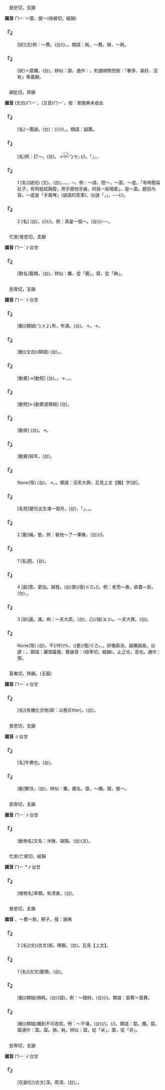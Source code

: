 
=={{ruby|靡|ㄇㄧˊ}}==

　旻悲切，支韻

'''國音''' <rt>ㄇㄧˊ</rt>＝糜{{ruby|。|ㄇㄧˇ}}，披～(母被切，紙韻)

    

==='''『{{ruby|靡|ㄇㄧˊ}}』'''===
: [狀](文)例：～費。(台){{ruby|浪|ㄌㆲ˫}}{{ruby|費|ㄏㄨㄧ˪}}({{ruby|必|ㄅㄧㆵ}}{{ruby|要|ㄧㄠ˪}}{{ruby|以|ㄧˋ}}{{ruby|上|ㄒㄧㆲ˫}}{{ruby|丌|ㆤ}}{{ruby|消|ㄒㄧㄠ}}{{ruby|費|ㄏㄨㄧ˪}})，{{ruby|扑|ㄆㄚㆷ}}{{ruby|損|ㄙㆭˋ}}。類語：耗，～費。損，～耗。
    

==='''『{{ruby|靡|ㄇㄧˊ}}{{ruby|爛|ㄌㄢˋ}}』'''===
: [狀]＝糜爛。(台){{ruby|爛|ㄋㄨㄚ˫}}{{ruby|糊|ㄍㆦˊ}}{{ruby|糊|ㄍㆦˊ}}。辨似：靡，通作：{{ruby|糜|ㄇㄧˇ}}，則謂順勢而倒：「奢侈、美好、沒有」等義解。
    

=={{ruby|謎|ㄇㄧˊ}}==

　綿批切，齊韻

'''國音''' (文白)<rt>ㄇㄧˊ</rt>。(又音)<rt>ㄇㄧˋ</rt>，按：普閩典未收此

    

==='''『{{ruby|謎|ㄇㄧˊ}}{{ruby|團|ㄊㄨㄢˊ}}』'''===
: [名]一團謎。(台){{ruby|比|ㄅㄧˋ}}{{ruby|喻|ㄌㄨ˫}}{{ruby|/|ㆡㄨ˫}}：{{ruby|無|ㆠㄜˊ}}{{ruby|法|ㄏㄨㄚㆵ}}{{ruby|度|ㄉㆦ˫}}{{ruby|通|ㄊㄤ}}{{ruby|解|ㄍㄞˋ}}{{ruby|/|ㄍㆤˋ}}{{ruby|說|ㄙㄨㆤㆷ}}{{ruby|清|ㄑㄧㄥ}}{{ruby|楚|ㄘㄜˋ}}{{ruby|丌|ㆤ}}{{ruby|載|ㄉㄞ˫}}(/{{ruby|戴|ㄉㄞ˪}}){{ruby|事|ㄐㄧ˪}}(/{{ruby|事|ㄉㄞ˫}}{{ruby|情|ㄐㄧ˪}})，{{ruby|或|ㄧㄚㆷ ͘}}{{ruby|是|ㄒㄧ˫}}{{ruby|道|ㄉㄜ˫}}{{ruby|理|ㄌㄧˋ}}。類語：疑團。
    

==='''『{{ruby|啞|ㄧㄚˇ}}{{ruby|謎|ㄇㄧˊ}}』'''===
: [名]例：打～。(台){{ruby|做|ㄗㄨㆤ˪}}{{ruby|/|ㄗㄜ˪}}{{ruby|啞|ㆤˋ}}{{ruby|/|ㄨㆤˋ}}{{ruby|口|ㄍㄠˋ}}{{ruby|謎|ㆠㄧ˫}}。→{{ruby|講|ㄍㆲˋ}}{{ruby|→|ㄍㆲ}}{{ruby|話|ㄨㆤ˫}}{{ruby|講|ㄍㆲˋ}}{{ruby|→|ㄍㆲ}}{{ruby|一|ㄐㄧㆵ ͘}}{{ruby|半|ㄅㄨㆩ˪}}[[File:fa49.png|20px]]<rt>ㆠㆤㆷ</rt>{{ruby|/|ㆠㄨㆤㆷ}}{{ruby|付|ㄏㆦ˫}}{{ruby|人|ㄌㄤˊ}}{{ruby|猜|ㄘㄞ}}(/{{ruby|約|ㄧㄜㆷ}})。「{{ruby|謎|ㆠㄧ˫}}」{{ruby|有|ㄨ˫}}{{ruby|譜|ㄆㆦˋ}}{{ruby|脈|ㄇㆤㆷ ͘}}，{{ruby|講|ㄍㆲˋ}}{{ruby|→|ㄍㆲ}}{{ruby|一|ㄐㄧㆵ ͘}}{{ruby|半|ㄅㄨㆩ˪}}{{ruby|丌|ㆤ}}{{ruby|話|ㄨㆤ˫}}{{ruby|無|ㆠㄜˊ}}{{ruby|處|ㄉㆤ˪}}{{ruby|通|ㄊㄤ}}{{ruby|掠|ㄌㄧㄚㆷ ͘}}{{ruby|總|ㄗㄤˋ}}。
    

==='''『{{ruby|謎|ㄇㄧˊ}}』'''===
:1  [名](謎兒) (文){{ruby|廋|ㄙㄡ}}。(台){{ruby|廋|ㄙㆦ}}{{ruby|/|ㄙㆦˋ}}。{{ruby|隱|ㄧㄣˋ}}{{ruby|語|ㆣㄧˋ}}{{ruby|/|ㆣㄨˋ}}，{{ruby|從|ㄐㄧㆲˊ}}{{ruby|旁|ㄅㆲˊ}}{{ruby|邊|ㄅㄧㄢ}}{{ruby|描|ㆠㄧㄜˊ}}{{ruby|寫|ㄒㄧㄚˋ}}{{ruby|事|ㄙㄨ˫}}{{ruby|物|ㆠㄨㆵ ͘}}{{ruby|丌|ㄗㄨㄥ}}{{ruby|特|ㄉㄧㆤㆶ ͘}}{{ruby|色|ㄒㄧㆤㆶ}}，{{ruby|但|ㄉㄢ˫}}{{ruby|無|ㆠㄜˊ}}{{ruby|實|ㄒㄧㆵ ͘}}{{ruby|講|ㄍㆲˋ}}，{{ruby|半|ㄅㄨㆩ˪}}{{ruby|明|ㆠㄧㄥˊ}}{{ruby|半|ㄅㄨㆩ˪}}{{ruby|隱|ㄨㄣˋ}}{{ruby|付|ㄏㆦ˫}}{{ruby|人|ㄌㄤˊ}}{{ruby|猜|ㄘㄞ}}─{{ruby|─|ㆠㄧ}}。例：～語，燈～，～面，～底。「有時壓扁肚子，有時挺起胸膛，用手撳他牙齒，同我一起唱歌」。是～面。題目內容。～底是「手風琴」(謎語的答案)。台謎「{{ruby|紅|ㄤˊ}}{{ruby|<mark>&#xf9273;</mark>|ㄉㄤˊ}}{{ruby|仔|ㄗㄨㄟˇ}}{{ruby|蓋|ㄎㆰ˪}}{{ruby|烏|ㆦ}}{{ruby|蓋|ㄍㄨㄚ˪}}，{{ruby|風|ㄏㆲ}}{{ruby|/|ㄏㄨㄤ}}{{ruby|颱|ㄊㄞ}}{{ruby|雨|ㄏㆦ˫}}{{ruby|來|ㄌㄞˊ}}{{ruby|摃|ㄍㆲ˪}}{{ruby|<mark>&#xffa45;</mark>|ㆠㆤ˫}}{{ruby|/|ㆠㄨㆤ˫}}{{ruby|破|ㄆㄨㄚ˪}}」。──{{ruby|紅|ㄤˊ}}{{ruby|豆|ㄉㄠ˫}}(/{{ruby|雞|ㄍㄨㆤ}}{{ruby|/|ㄍㆤ}}{{ruby|母|ㆠㄨˋ}}{{ruby|/|ㆠㄜˋ}}{{ruby|真|ㄐㄧㄣ}}{{ruby|珠|ㄗㄨ}})。
    

==='''『{{ruby|謎|ㄇㄧˊ}}』'''===
:2  [名] (台){{ruby|不|ㄅㄨㆵ}}{{ruby|可|ㄎㆦˋ}}{{ruby|解|ㄍㄞˋ}}，{{ruby|不|ㄅㄨㆵ}}{{ruby|可|ㄎㄜˋ}}{{ruby|思|ㄙㄨ}}{{ruby|議|ㆣㄧ˫}}{{ruby|丌|ㆤ}}{{ruby|載|ㄉㄞ˫}}(/{{ruby|戴|ㄉㄞ˪}}){{ruby|事|ㄐㄧ˪}}(/{{ruby|事|ㄉㄞ˫}}{{ruby|情|ㄐㄧ˪}})。例：真是一個～。(台)({{ruby|那|ㄋㄚˋ}}{{ruby|像|ㄑㄧㆧ˫}}{{ruby|/|ㄑㄧㆫ˫}}{{ruby|一|ㄐㄧㆵ ͘}}{{ruby|個|ㆤˊ}}{{ruby|謎|ㆠㄧ˫}}){{ruby|真|ㄐㄧㄣ}}{{ruby|是|ㄒㄧ˫}}{{ruby|一|ㄐㄧㆵ ͘}}{{ruby|個|ㆤˊ}}{{ruby|謎|ㆠㄧ˫}}──{{ruby|不|ㄅㄨㆵ}}{{ruby|可|ㄎㄜˋ}}{{ruby|解|ㄍㄞˋ}}。
    

=={{ruby|麋|ㄇㄧˊ}}==

　忙皮/旻悲切，支韻

'''國音''' <rt>ㄇㄧˊ</rt>∥台甘

    

==='''『{{ruby|麋|ㄇㄧˊ}}』'''===
: [獸名]鹿類。(台){{ruby|麋|ㆠㄧˊ}}。辨似：麋，從「鹿」，糜，從「麻」。
    

=={{ruby|彌|ㄇㄧˊ}}==

　民卑切，支韻

'''國音''' <rt>ㄇㄧˊ</rt>∥台甘

    

==='''『{{ruby|彌|ㄇㄧˊ}}{{ruby|漫|ㄇㄢˋ}}』'''===
: [動](類組)<rt>ㄅㄨㆩ˪</rt>布，布滿。(台){{ruby|水|ㄗㄨㄧˋ}}{{ruby|滿|ㄇㄨㄚˋ}}。→{{ruby|充|ㄑㄧㆲ}}{{ruby|滿|ㆠㄨㄢˋ}}。→{{ruby|滿|ㄇㄨㄚˋ}}{{ruby|四|ㄒㄧ˪}}{{ruby|界|ㄍㄨㆤ˪}}{{ruby|/|ㄍㆤ˪}}{{ruby|有|ㄨ˫}}。
    

==='''『{{ruby|彌|ㄇㄧˊ}}{{ruby|補|ㄅㄨˇ}}』'''===
: [動](文白)(類組) (台){{ruby|補|ㄅㆦˋ}}{{ruby|貼|ㄊㄧㄚㆴ}}。{{ruby|補|ㄅㆦˋ}}{{ruby|足|ㄐㄧㆦㆶ}}。
    

==='''『{{ruby|彌|ㄇㄧˊ}}{{ruby|縫|·ㄈㄥˋ}}』'''===
: [動賓]→[動短] (台){{ruby|補|ㄅㆦˋ}}。{{ruby|合|ㄍㄚㆴ}}{{ruby|起|·ㄎㄧˋ}}{{ruby|來|·ㄌㄞˊ}}。→{{ruby|掩|ㆰ}}{{ruby|飾|ㄒㄧㆤㆶ}}{{ruby|或|ㄧㄚㆷ ͘}}{{ruby|是|ㄒㄧ˫}}{{ruby|遮|ㄐㄧㄚ}}{{ruby|/|ㆢㄧㄚ}}{{ruby|/|ㄗㄚ}}{{ruby|蓋|ㄎㆰ˪}}{{ruby|所|ㄙㆦˋ}}{{ruby|犯|ㄏㄨㄢ˫}}{{ruby|丌|ㆤ}}{{ruby|錯|ㄘㄜ˪}}{{ruby|誤|ㆣㆦ˫}}、{{ruby|缺|ㄎㄨㄚㆵ}}{{ruby|點|ㄉㄧㆰˋ}}，{{ruby|免|ㆠㄧㄢˋ}}{{ruby|得|ㄉㄧㆵ}}{{ruby|付|ㄏㆦ˫}}{{ruby|人|ㄌㄤˊ}}{{ruby|知|ㄗㄞ}}{{ruby|去|ㄎㄧ˪}}。
    

==='''『{{ruby|彌|ㄇㄧˊ}}{{ruby|封|ㄈㄥ}}』'''===
: [動短]←[動賓或類組] (台){{ruby|編|ㄅㄧㄢ}}{{ruby|暗|ㆰ˪}}{{ruby|號|ㄏㄜ˫}}{{ruby|封|ㄏㆲ}}{{ruby|考|ㄎㄜˋ}}{{ruby|卷|ㄍㆭ˪}}。
    

==='''『{{ruby|彌|ㄇㄧˊ}}{{ruby|留|ㄌㄧㄡˊ}}』'''===
: [動狀] (台){{ruby|破|ㄆㄨㄚ˪}}{{ruby|病|ㄅㆥ˫}}{{ruby|/|ㄅㆪ˫}}{{ruby|真|ㄐㄧㄣ}}{{ruby|傷|ㄒㄧㆲ}}{{ruby|重|ㄉㄧㆲ˫}}。→{{ruby|臨|ㄌㄧㆰˊ}}{{ruby|終|ㄐㄧㆲ}}。
    

==='''『{{ruby|彌|ㄇㄧˊ}}{{ruby|年|ㄋㄧㄢˊ}}』'''===
: [動賓]經年。(台){{ruby|滿|ㄇㄨㄚˋ}}{{ruby|歸|ㄍㄨㄧ}}{{ruby|年|ㄋㄧˊ}}。
    

==='''『{{ruby|彌|ㄇㄧˊ}}{{ruby|天|ㄊㄧㄢ}}{{ruby|大|ㄉㄚˋ}}{{ruby|罪|ㄗㄨㄟˋ}}』'''===
: None(常) (台){{ruby|滿|ㄇㄨㄚˋ}}{{ruby|天|ㄊㆪ}}。→{{ruby|真|ㄐㄧㄣ˫}}{{ruby|大|ㄉㄨㄚ˫}}。{{ruby|真|ㄐㄧㄣ}}{{ruby|大|ㄉㄨㄚ˫}}{{ruby|丌|ㄗㄨㄥ}}{{ruby|罪|ㄗㄨㆤ˫}}{{ruby|過|ㄍㆦ˪}}{{ruby|/|ㄍㄜ˪}}。類語：滔天大罪。互見上文【彌】字[狀]。
    

==='''『{{ruby|彌|ㄇㄧˊ}}{{ruby|月|ㄩㄝˋ}}』'''===
: [名短]嬰兒出生滿一個月。(台){{ruby|嬰|ㆥ}}{{ruby|/|ㆪ}}{{ruby|仔|ㄚ}}{{ruby|出|ㄘㄨㆵ}}{{ruby|世|ㄒㄧ˪}}{{ruby|滿|ㆠㄨㄢˋ}}{{ruby|/|ㄇㄨㄚˋ}}{{ruby|一|ㄐㄧㆵ ͘}}{{ruby|月|ㆣㆤㆷ ͘}}{{ruby|/|ㆣㄨㆤㆷ ͘}}{{ruby|日|ㆢㄧㆵ ͘}}{{ruby|/|ㄌㄧㆵ ͘}}{{ruby|叫|ㄍㄧㄜ˪}}{{ruby|做|ㄗㄨㆤ˪}}{{ruby|/|ㄗㄜ˪}}{{ruby|滿|ㄇㄚˋ}}{{ruby|月|ㆣㄨㆤㆷ ͘}}{{ruby|/|ㆣㆤㆷ ͘}}，{{ruby|台|ㄉㄞˊ}}{{ruby|俗|ㄒㄧㆦㆶ ͘}}「{{ruby|做|ㄗㄨㆤ˪}}{{ruby|/|ㄗㄜ˪}}{{ruby|滿|ㄇㄨㄚˋ}}{{ruby|月|ㆣㆤㆷ ͘}}{{ruby|/|ㆣㄨㆤㆷ ͘}}」{{ruby|是|ㄒㄧ˫}}{{ruby|一|ㄐㄧㆵ ͘}}{{ruby|個|ㆤˊ}}{{ruby|慶|ㄎㄧㄥ˪}}{{ruby|祝|ㄐㄧㆦㆶ}}{{ruby|丌|ㆤ}}{{ruby|節|ㄐㄧㄚㆵ}}{{ruby|日|ㄌㄧㆵ ͘}}{{ruby|/|ㆢㄧㆵ ͘}}。{{ruby|包|ㄅㄠ}}{{ruby|括|ㄍㄨㄚㆵ}}{{ruby|自|ㄗㄨ˫}}{{ruby|祝|ㄐㄧㆦㆶ}}，{{ruby|祝|ㄐㄧㆦㆶ}}{{ruby|人|ㄌㄤˊ}}{{ruby|丌|ㆤ}}{{ruby|嬰|ㆪ}}{{ruby|仔|ㄚ}}{{ruby|滿|ㄇㄨㄚˋ}}{{ruby|月|ㆣㄨㆤㆷ ͘}}{{ruby|/|ㆣㆤㆷ ͘}}。
    

==='''『{{ruby|彌|ㄇㄧˊ}}』'''===
:2  [動]補。墊。例：替他～了一筆賬。(台){{ruby|替|ㄊㄨㆤ˪}}{{ruby|/|ㄊㆤ˪}}{{ruby|伊|ㄧ}}{{ruby|清|ㄑㄧㄥ}}(/{{ruby|還|ㄏㄧㄥˊ}}){{ruby|一|ㄐㄧㆵ ͘}}{{ruby|條|ㄉㄧㄠˊ}}{{ruby|賬|ㄒㄧㄠ˪}}。
    

==='''『{{ruby|彌|ㄇㄧˊ}}』'''===
:1  [名]姓。(台){{ruby|彌|ㆠㄧˊ}}。
    

==='''『{{ruby|彌|ㄇㄧˊ}}』'''===
:4  [副]愈。更加。越發。(台)更(/復)<rt>ㄍㄜ˪</rt>{{ruby|/|ㄍㄜㆷ}}({{ruby|顛|ㄉㄧㄢ}}{{ruby|倒|ㄉㄜˋ}}){{ruby|較|ㄎㄚㆷ}}。例：老而～勇。欲蓋～彰。(台){{ruby|愈|ㄌㄨˋ}}{{ruby|/|ㄋㄚˋ}}{{ruby|/|ㆡㄨˋ}}{{ruby|想|ㄒㄧㆫ˫}}{{ruby|/|ㄒㄧㆧ˫}}{{ruby|<mark>&#xffa49;</mark>|ㆠㆤㆷ}}{{ruby|/|ㆠㄨㆤㆷ}}{{ruby|掩|ㆰ}}{{ruby|蓋|ㄎㆰ˪}}，{{ruby|顛|ㄉㄧㄢ}}{{ruby|倒|ㄉㄜ˪}}{{ruby|較|ㄎㄚㆷ}}{{ruby|付|ㄏㆦ˫}}{{ruby|人|ㄌㄤˊ}}{{ruby|知|ㄗㄞ}}{{ruby|影|ㄧㆩˋ}}{{ruby|去|ㄎㄧ˪}}。
    

==='''『{{ruby|彌|ㄇㄧˊ}}』'''===
:3  [狀]遍。滿。例：～天大謊。(台){{ruby|極|ㄍㄧㆤㆶ ͘}}{{ruby|其|ㄍㄧˊ}}{{ruby|白|ㄅㆤㆷ ͘}}{{ruby|賊|ㄘㄚㆵ}}，凸(/掽)<rt>ㄆㆲ˪</rt>{{ruby|風|ㄏㆲ}}。～天大罪。(台){{ruby|天|ㄊㆪ}}{{ruby|大|ㄉㄨㄚ˫}}{{ruby|地|ㄉㄨㆤ˫}}{{ruby|/|ㄉㆤ˫}}{{ruby|大|ㄉㄨㄚ˫}}{{ruby|丌|ㆤ}}{{ruby|重|ㄉㄤ˫}}{{ruby|罪|ㄗㄨㆤ˫}}。
    

==='''『{{ruby|欲|ㄩˋ}}{{ruby|蓋|ㄍㄞˋ}}{{ruby|彌|ㄇㄧˊ}}{{ruby|彰|ㄓㄤ}}』'''===
: None(常) (台){{ruby|想|ㄒㄧㆫ˫}}{{ruby|/|ㄒㄧㆧ˫}}{{ruby|<mark>&#xffa49;</mark>|ㆠㆤㆷ}}{{ruby|/|ㆠㄨㆤㆷ}}{{ruby|蓋|ㄎㆰ˪}}{{ruby|密|ㆠㄚㆵ ͘}}，不(/伓)<rt>ㆬ˫</rt>{{ruby|付|ㄏㆦ˫}}{{ruby|人|ㄌㄤˊ}}{{ruby|知|ㄗㄞ}}，({{ruby|顛|ㄉㄧㄢ}}{{ruby|倒|ㄉㄜ˪}})更(/復)<rt>ㄍㄜ˪</rt>{{ruby|/|ㄍㄜㆷ}}{{ruby|較|ㄎㄚㆷ}}{{ruby|顯|ㄏㄧㄢˋ}}{{ruby|明|ㆠㄧㄥˊ}}{{ruby|起|·ㄎㄧˋ}}{{ruby|來|·ㄌㄞˊ}}，{{ruby|有|ㄨ˫}}{{ruby|看|ㄎㄨㆩ˪}}{{ruby|見|ㄍㆪ˪}}。好像廁池，越攪越臭。台諺：{{ruby|屎|ㄙㄞˋ}}{{ruby|礐|ㄏㄚㆶ ͘}}{{ruby|愈|ㄌㄨˋ}}{{ruby|/|ㆡㄨˋ}}{{ruby|撈|ㄌㄚ˫}}{{ruby|愈|ㄌㄨˋ}}{{ruby|/|ㆡㄨˋ}}{{ruby|臭|ㄘㄠ˪}}。類語：藏頭露尾。舊破音：{{ruby|彌|ㄇㄧˇ}}(母卑切，紙韻)。止之也，息也。通作：弭。
    

=={{ruby|醚|ㄇㄧˊ}}==

　莫夷切，齊韻。(玉篇)

'''國音''' <rt>ㄇㄧˊ</rt>∥台甘

    

==='''『{{ruby|醚|ㄇㄧˊ}}』'''===
: [名](有機化合物)即：以脫(Ether)。(台){{ruby|常|ㄒㄧㆲˊ}}{{ruby|用|ㄧㄥ˫}}{{ruby|/|ㄧㆲ˫}}{{ruby|丌|ㆤ}}{{ruby|麻|ㄇㄚˊ}}{{ruby|醉|ㄗㄨㄧ˪}}{{ruby|劑|ㄗㆤ}}。
    

=={{ruby|縻|ㄇㄧˊ}}==

　旻悲切，支韻

'''國音''' {{ruby|(文)|ㄇㄧˊ}}∥台甘

    

==='''『{{ruby|縻|ㄇㄧˊ}}』'''===
: [名]牛轡也。(台){{ruby|馬|ㆠㆤˋ}}{{ruby|索|ㄙㄜㆷ}}。
    

==='''『{{ruby|縻|ㄇㄧˊ}}』'''===
: [動]繫住。(台){{ruby|縛|ㄅㄚㆶ ͘}}{{ruby|住|ㄉㄧㄠˊ}}{{ruby|咧|ㄌㆤ˪}}。辨似：麋，鹿名。糜，～爛。靡，披～。
    

=={{ruby|獼|ㄇㄧˊ}}==

　民卑切，支韻

'''國音''' <rt>ㄇㄧˊ</rt>∥台甘

    

==='''『{{ruby|獼|ㄇㄧˊ}}{{ruby|猴|ㄏㄡˊ}}』'''===
: [動物名]又名：沐猴、猢猻。(台)(文){{ruby|猴|ㄍㄠˊ}}{{ruby|母|ㆠㄨˋ}}{{ruby|/|ㆠㄜˋ}}。
    

=={{ruby|蘼|ㄇㄧˊ}}==

　忙皮/亡彼切，紙韻

'''國音''' <rt>ㄇㄧˊ</rt>{{ruby|。|ㄇㄧˇ}}*∥台甘

    

==='''『{{ruby|蘼|ㄇㄧˊ}}{{ruby|蕪|ㄨˊ}}』'''===
: [植物名]草類。有清香。(台){{ruby|一|ㄐㄧㆵ ͘}}{{ruby|種|ㄐㄧㆲˋ}}{{ruby|芳|ㄆㄤ}}{{ruby|草|ㄘㄠˋ}}。
    

=={{ruby|糜|ㄇㄧˊ}}==

　旻悲切，支韻

'''國音''' {{ruby|(文)|ㄇㄧˊ}}，～費{{ruby|。|ㄇㄟˊ}}＝敉，穄子。按：康典

    

==='''『{{ruby|糜|ㄇㄧˊ}}』'''===
:2  [名](文)(古文)粥。稀飯。(台){{ruby|糜|ㆠㄨㆤˊ}}{{ruby|/|ㄇㄨㄞˊ}}。互見【上文】。
    

==='''『{{ruby|糜|ㄇㄧˊ}}』'''===
:1  [名](古文)鹿類。(台){{ruby|鹿|ㄌㆦㆶ ͘}}{{ruby|類|ㄌㄨㄧ˫}}。
    

==='''『{{ruby|糜|ㄇㄧˊ}}{{ruby|費|ㄈㄟˋ}}』'''===
: [動](類組)損耗。(台){{ruby|浪|ㄌㆲ˫}}{{ruby|費|ㄏㄨㄧ˪}}(語)。例：～錢財。(台){{ruby|浪|ㄌㆲ˫}}{{ruby|費|ㄏㄨㄧ˪}}{{ruby|錢|ㄐㆪˊ}}{{ruby|財|ㄗㄞˊ}}(/{{ruby|扑|ㄆㄚㆷ}}{{ruby|損|ㄙㆭˋ}}{{ruby|錢|ㄐㆪˊ}}{{ruby|銀|ㆣㄨㄣˊ}}{{ruby|/|ㆣㄧㄣˊ}})。類語：靡費＝糜費。
    

==='''『{{ruby|糜|ㄇㄧˊ}}{{ruby|爛|ㄌㄢˋ}}』'''===
: [動](類組)爛到不可收拾。例：～不堪。(台){{ruby|爛|ㄋㄨㄚ˫}}{{ruby|糊|ㄍㆦˊ}}{{ruby|糊|ㄍㆦˊ}}(/{{ruby|糊|ㄍㆦ˪}}{{ruby|糊|ㄍㆦ˪}})。{{ruby|鎔|ㄧㆫˊ}}{{ruby|/|ㄧㆧˊ}}{{ruby|糊|ㄍㆦˊ}}{{ruby|糊|ㄍㆦˊ}}(/{{ruby|糊|ㄍㆦ˪}}{{ruby|糊|ㄍㆦ˪}})。類語：糜。爛。腐。靡通作：糜。糜。損。耗。辨似：糜，從「米」。靡，從「非」。
    

=={{ruby|冞|ㄇㄧˊ}}==

　民卑切，支韻

'''國音''' <rt>ㄇㄧˊ</rt>∥台甘

    

==='''『{{ruby|冞|ㄇㄧˊ}}』'''===
: [在副位](古文)深。周深。(台){{ruby|深|ㄑㄧㆬ}}。{{ruby|深|ㄑㄧㆬ}}{{ruby|入|ㆢㄧㆴ ͘}}{{ruby|/|ㄌㄧㆴ}}。
    
